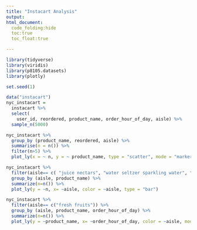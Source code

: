 ```yaml
---
title: "Instacart Analysis"
output: 
html_document:
  code_folding:hide
  toc:true
  toc_float:true

---
```


```r
library(tidyverse)
library(viridis)
library(p8105.datasets)
library(plotly)
```

```r
set.seed(1)

data("instacart")
nyc_instacart = 
  instacart %>% 
  select(
    user_id, reordered, product_name, order_hour_of_day, aisle) %>% 
  sample_n(5000)
```

```r
nyc_instacart %>% 
  group_by (product_name, reordered, aisle) %>%
  summarise(n = n()) %>%
  filter(n>5) %>% 
  plot_ly(x = ~ n, y = ~ product_name, type = "scatter", mode = "markers", color= ~aisle, alpha = 0.5)
```
```r
nyc_instacart %>%
  filter(aisle== c( "juice nectars", "water seltzer sparkling water", "fresh fruits","fresh vegetables", "packaged vegetables fruits")) %>% 
  group_by (aisle, product_name) %>% 
  summarize(n=n()) %>%
  plot_ly(y = ~n, x= ~aisle, color = ~aisle, type = "bar")
```
```r
nyc_instacart %>%
  filter(aisle== c("fresh fruits")) %>% 
  group_by (aisle, product_name, order_hour_of_day) %>% 
  summarize(n=n()) %>%
  plot_ly(y = ~product_name, x= ~order_hour_of_day, color = ~aisle, mode = "line", type = "scatter")
```

